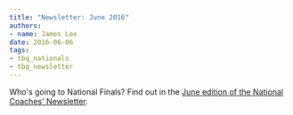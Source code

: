 ```yaml
---
title: "Newsletter: June 2016"
authors:
- name: James Lex
date: 2016-06-06
tags:
- tbq_nationals
- tbq_newsletter
---
```


Who's going to National Finals? Find out in the [June edition of the National Coaches' Newsletter](/assets/news/2016/06-newsletter.pdf).

